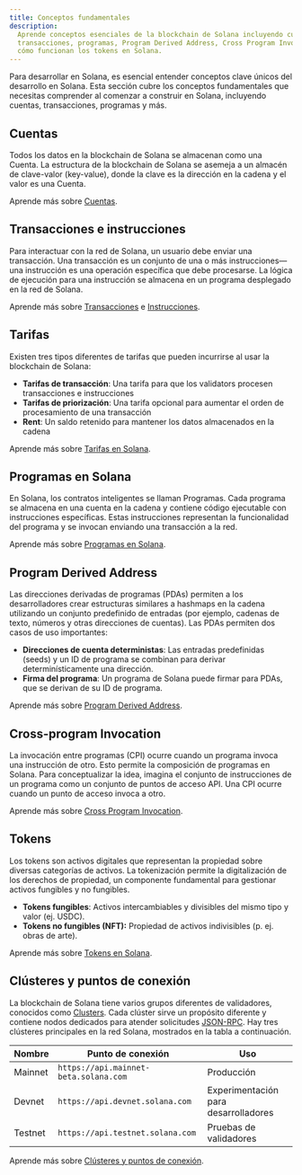 ```yaml
---
title: Conceptos fundamentales
description:
  Aprende conceptos esenciales de la blockchain de Solana incluyendo cuentas,
  transacciones, programas, Program Derived Address, Cross Program Invocation, y
  cómo funcionan los tokens en Solana.
---
```


Para desarrollar en Solana, es esencial entender conceptos clave únicos del
desarrollo en Solana. Esta sección cubre los conceptos fundamentales que
necesitas comprender al comenzar a construir en Solana, incluyendo cuentas,
transacciones, programas y más.

## Cuentas

Todos los datos en la blockchain de Solana se almacenan como una Cuenta. La
estructura de la blockchain de Solana se asemeja a un almacén de clave-valor
(key-value), donde la clave es la dirección en la cadena y el valor es una
Cuenta.

Aprende más sobre [Cuentas](/docs/core/accounts).

## Transacciones e instrucciones

Para interactuar con la red de Solana, un usuario debe enviar una transacción.
Una transacción es un conjunto de una o más instrucciones—una instrucción es una
operación específica que debe procesarse. La lógica de ejecución para una
instrucción se almacena en un programa desplegado en la red de Solana.

Aprende más sobre [Transacciones](/docs/core/transactions) e
[Instrucciones](/docs/core/transactions#instruction).

## Tarifas

Existen tres tipos diferentes de tarifas que pueden incurrirse al usar la
blockchain de Solana:

- **Tarifas de transacción**: Una tarifa para que los validators procesen
  transacciones e instrucciones
- **Tarifas de priorización**: Una tarifa opcional para aumentar el orden de
  procesamiento de una transacción
- **Rent**: Un saldo retenido para mantener los datos almacenados en la cadena

Aprende más sobre [Tarifas en Solana](/docs/core/fees).

## Programas en Solana

En Solana, los contratos inteligentes se llaman Programas. Cada programa se
almacena en una cuenta en la cadena y contiene código ejecutable con
instrucciones específicas. Estas instrucciones representan la funcionalidad del
programa y se invocan enviando una transacción a la red.

Aprende más sobre [Programas en Solana](/docs/core/programs).

## Program Derived Address

Las direcciones derivadas de programas (PDAs) permiten a los desarrolladores
crear estructuras similares a hashmaps en la cadena utilizando un conjunto
predefinido de entradas (por ejemplo, cadenas de texto, números y otras
direcciones de cuentas). Las PDAs permiten dos casos de uso importantes:

- **Direcciones de cuenta deterministas**: Las entradas predefinidas (seeds) y
  un ID de programa se combinan para derivar determinísticamente una dirección.
- **Firma del programa**: Un programa de Solana puede firmar para PDAs, que se
  derivan de su ID de programa.

Aprende más sobre [Program Derived Address](/docs/core/pda).

## Cross-program Invocation

La invocación entre programas (CPI) ocurre cuando un programa invoca una
instrucción de otro. Esto permite la composición de programas en Solana. Para
conceptualizar la idea, imagina el conjunto de instrucciones de un programa como
un conjunto de puntos de acceso API. Una CPI ocurre cuando un punto de acceso
invoca a otro.

Aprende más sobre [Cross Program Invocation](/docs/core/cpi).

## Tokens

Los tokens son activos digitales que representan la propiedad sobre diversas
categorías de activos. La tokenización permite la digitalización de los derechos
de propiedad, un componente fundamental para gestionar activos fungibles y no
fungibles.

- **Tokens fungibles**: Activos intercambiables y divisibles del mismo tipo y
  valor (ej. USDC).
- **Tokens no fungibles (NFT):** Propiedad de activos indivisibles (p. ej. obras
  de arte).

Aprende más sobre [Tokens en Solana](/docs/core/tokens).

## Clústeres y puntos de conexión

La blockchain de Solana tiene varios grupos diferentes de validadores, conocidos
como [Clusters](/docs/references/clusters). Cada clúster sirve un propósito
diferente y contiene nodos dedicados para atender solicitudes
[JSON-RPC](/docs/rpc/). Hay tres clústeres principales en la red Solana,
mostrados en la tabla a continuación.

| Nombre  | Punto de conexión                     | Uso                                  |
| ------- | ------------------------------------- | ------------------------------------ |
| Mainnet | `https://api.mainnet-beta.solana.com` | Producción                           |
| Devnet  | `https://api.devnet.solana.com`       | Experimentación para desarrolladores |
| Testnet | `https://api.testnet.solana.com`      | Pruebas de validadores               |

Aprende más sobre [Clústeres y puntos de conexión](/docs/references/clusters).
